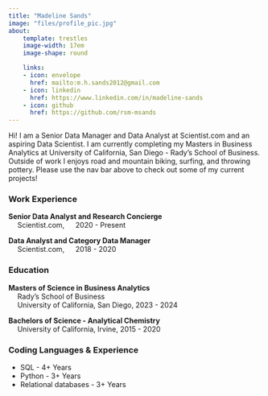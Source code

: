```yaml
---
title: "Madeline Sands"
image: "files/profile_pic.jpg"
about:
    template: trestles
    image-width: 17em
    image-shape: round

    links:
    - icon: envelope
      href: mailto:m.h.sands2012@gmail.com
    - icon: linkedin
      href: https://www.linkedin.com/in/madeline-sands
    - icon: github
      href: https://github.com/rsm-msands 
---
```


<div class = 'bio_section'> Hi! I am a Senior Data Manager and Data Analyst at Scientist.com and an aspiring Data Scientist. I am currently completing my Masters in Business Analytics at University of California, San Diego - Rady's School of Business. Outside of work I enjoys road and mountain biking, surfing, and throwing pottery. Please use the nav bar above to check out some of my current projects! 
</div>

### Work Experience

**Senior Data Analyst and Research Concierge** <br>
&emsp; Scientist.com, &emsp; 2020 - Present

**Data Analyst and Category Data Manager**
<br> &emsp; Scientist.com, &emsp; 2018 - 2020


### Education

**Masters of Science in Business Analytics** 
<br> &emsp; Rady's School of Business
<br> &emsp; University of California, San Diego, 2023 - 2024

**Bachelors of Science - Analytical Chemistry** 
<br> &emsp; University of California, Irvine, 2015 - 2020

### Coding Languages & Experience
<ul>
<li> SQL  - 4+ Years </li>
<li> Python  - 3+ Years </li>
<li> Relational databases  - 3+ Years </li>

</ul>



